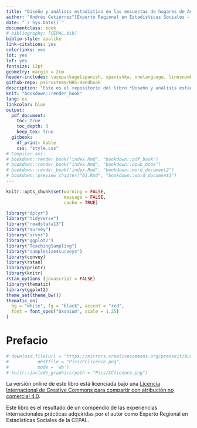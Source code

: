 ```yaml
--- 
title: "Diseño y análisis estadístico en las encuestas de hogares de América Latina"
author: "Andrés Gutiérrez^[Experto Regional en Estadísticas Sociales - Comisión Económica para América Latina y el Caribe (CEPAL) -  andres.gutierrez@cepal.org]"
date: "`r Sys.Date()`"
documentclass: book
# bibliography: [CEPAL.bib]
biblio-style: apalike
link-citations: yes
colorlinks: yes
lot: yes
lof: yes
fontsize: 12pt
geometry: margin = 2cm
header-includes: \usepackage[spanish, spanishkw, onelanguage, linesnumbered]{algorithm2e}
github-repo: psirusteam/HHS-Handbook
description: "Este es el repositorio del libro *Diseño y análisis estadístico en las encuestas de hogares de América Latina*."
knit: "bookdown::render_book"
lang: es
linkcolor: blue
output:
  pdf_document:
    toc: true
    toc_depth: 3
    keep_tex: true
  gitbook:
    df_print: kable
    css: "style.css"
# Compilar así:
# bookdown::render_book("index.Rmd", "bookdown::pdf_book")
# bookdown::render_book("index.Rmd", "bookdown::epub_book")
# bookdown::render_book("index.Rmd", "bookdown::word_document2")
# bookdown::preview_chapter("01.Rmd", "bookdown::word_document2")
---
```


```r
knitr::opts_chunk$set(warning = FALSE, 
                      message = FALSE,
                      cache = TRUE)

library("dplyr")
library("tidyverse")
library("readstata13") 
library("survey")
library("srvyr")
library("ggplot2")
library("TeachingSampling")
library("samplesize4surveys")
library(convey)
library(rstan)
library(printr)
library(knitr)
rstan_options (javascript = FALSE)
library(thematic)
library(ggplot2) 
theme_set(theme_bw())
thematic_on(
  bg = "white", fg = "black", accent = "red",
  font = font_spec("Oxanium", scale = 1.25)
)
```

# Prefacio {-}


```r
# download.file(url = "https://mirrors.creativecommons.org/presskit/buttons/88x31/png/by-nc-sa.png",
#           destfile = "Pics/CClicence.png",
#           mode = 'wb')
# knitr::include_graphics(path = "Pics/CClicence.png")
```

La versión online de este libro está licenciada bajo una [Licencia Internacional de Creative Commons para compartir con atribución no comercial 4.0](http://creativecommons.org/licenses/by-nc-sa/4.0/). 

Este libro es el resultado de un compendio de las experiencias internacionales prácticas adquiridas por el autor como Experto Regional en Estadísticas Sociales de la CEPAL.
